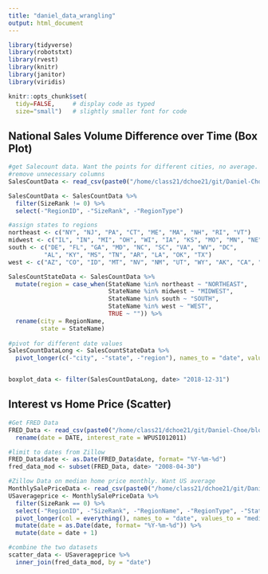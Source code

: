 ```yaml
---
title: "daniel_data_wrangling"
output: html_document
---
```


```r
library(tidyverse)
library(robotstxt)
library(rvest)
library(knitr)
library(janitor)
library(viridis)

knitr::opts_chunk$set(
  tidy=FALSE,     # display code as typed
  size="small")   # slightly smaller font for code
```

## National Sales Volume Difference over Time (Box Plot)

```r
#get Salecount data. Want the points for different cities, no average. 
#remove unnecessary columns
SalesCountData <- read_csv(paste0("/home/class21/dchoe21/git/Daniel-Choe/blog/sales_count.csv"))

SalesCountData <- SalesCountData %>%
  filter(SizeRank != 0) %>%
  select(-"RegionID", -"SizeRank", -"RegionType")

#assign states to regions
northeast <- c("NY", "NJ", "PA", "CT", "ME", "MA", "NH", "RI", "VT")
midwest <- c("IL", "IN", "MI", "OH", "WI", "IA", "KS", "MO", "MN", "NE", "ND", "SD")
south <- c("DE", "FL", "GA", "MD", "NC", "SC", "VA", "WV", "DC",
          "AL", "KY", "MS", "TN", "AR", "LA", "OK", "TX")
west <- c("AZ", "CO", "ID", "MT", "NV", "NM", "UT", "WY", "AK", "CA", "HI", "OR", "WA")

SalesCountStateData <- SalesCountData %>%
  mutate(region = case_when(StateName %in% northeast ~ "NORTHEAST",
                            StateName %in% midwest ~ "MIDWEST",
                            StateName %in% south ~ "SOUTH",
                            StateName %in% west ~ "WEST",
                            TRUE ~ "")) %>%
  rename(city = RegionName,
         state = StateName)
        
#pivot for different date values
SalesCountDataLong <- SalesCountStateData %>%
  pivot_longer(c(-"city", -"state", -"region"), names_to = "date", values_to = "sales_count")


boxplot_data <- filter(SalesCountDataLong, date> "2018-12-31") 
```

## Interest vs Home Price (Scatter)

```r
#Get FRED Data
FRED_Data <- read_csv(paste0("/home/class21/dchoe21/git/Daniel-Choe/blog/FRED.csv")) %>%
  rename(date = DATE, interest_rate = WPUSI012011)

#limit to dates from Zillow
FRED_Data$date <- as.Date(FRED_Data$date, format= "%Y-%m-%d")
fred_data_mod <- subset(FRED_Data, date> "2008-04-30")

#Zillow Data on median home price monthly. Want US average
MonthlySalePriceData <- read_csv(paste0("/home/class21/dchoe21/git/Daniel-Choe/blog/median_monthly.csv"))
USaverageprice <- MonthlySalePriceData %>%
  filter(SizeRank == 0) %>%
  select(-"RegionID", -"SizeRank", -"RegionName", -"RegionType", -"StateName") %>%
  pivot_longer(col = everything(), names_to = "date", values_to = "median_price") %>%
  mutate(date = as.Date(date, format= "%Y-%m-%d")) %>%
  mutate(date = date + 1)

#combine the two datasets
scatter_data <- USaverageprice %>%
  inner_join(fred_data_mod, by = "date")
```
